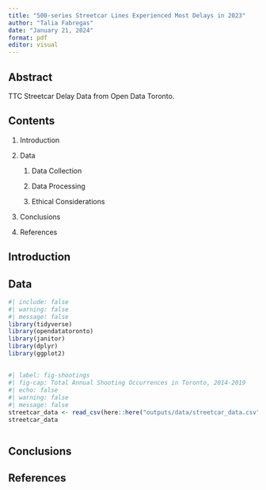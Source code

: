 ```yaml
---
title: "500-series Streetcar Lines Experienced Most Delays in 2023"
author: "Talia Fabregas"
date: "January 21, 2024"
format: pdf
editor: visual
---
```


## Abstract

TTC Streetcar Delay Data from Open Data Toronto.

## Contents

1.  Introduction

2.  Data

    1.  Data Collection

    2.  Data Processing

    3.  Ethical Considerations

3.  Conclusions

4.  References

## Introduction

## Data

```r
#| include: false
#| warning: false
#| message: false
library(tidyverse)
library(opendatatoronto)
library(janitor)
library(dplyr)
library(ggplot2)
```

## 

```r
#| label: fig-shootings
#| fig-cap: Total Annual Shooting Occurrences in Toronto, 2014-2019
#| echo: false
#| warning: false
#| message: false
streetcar_data <- read_csv(here::here("outputs/data/streetcar_data.csv"))
streetcar_data


```

```r

```

## Conclusions

## References
